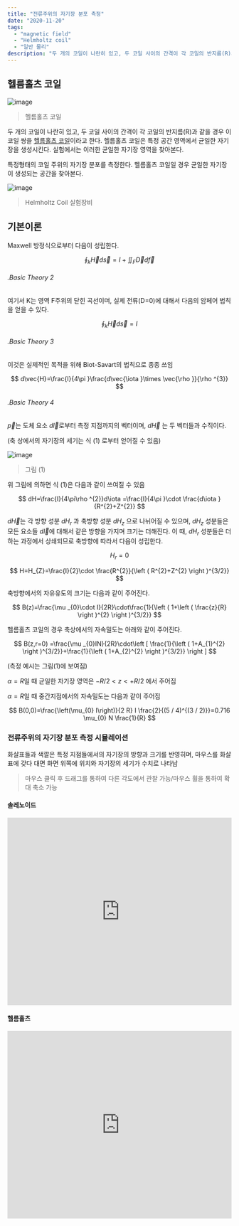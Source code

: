 ```yaml
---
title: "전류주위의 자기장 분포 측정"
date: "2020-11-20"
tags: 
  - "magnetic field"
  - "Helmholtz coil"
  - "일반 물리"
description: "두 개의 코일이 나란히 있고, 두 코일 사이의 간격이 각 코일의 반지름(R)과 같을 경우 이 코일 쌍을 헬름홀츠 코일이라고 한다. 헬름홀츠 코일은 특정 공간 영역에서 균일한 자기장을 생성시킨다. 실험에서는 이러한 균일한 자기장 영역을 찾아본다."
---
```


## 헬름홀츠 코일

![image](./images/0.jpg)
> 헬름홀츠 코일

두 개의 코일이 나란히 있고, 두 코일 사이의 간격이 각 코일의 반지름(R)과 같을 경우 이 코일 쌍을 [헬름홀츠 코일](https://ko.wikipedia.org/wiki/%ED%97%AC%EB%A6%84%ED%99%80%EC%B8%A0_%EC%BD%94%EC%9D%BC)이라고 한다. 헬름홀츠 코일은 특정 공간 영역에서 균일한 자기장을 생성시킨다. 실험에서는 이러한 균일한 자기장 영역을 찾아본다.

특정형태의 코일 주위의 자기장 분포를 측정한다. 헬름홀츠 코일일 경우 균일한 자기장이 생성되는 공간을 찾아본다.

![image](./images/1.jpg)
 >Helmholtz Coil 실험장비

## 기본이론
Maxwell 방정식으로부터 다음이 성립한다.

$$
\oint_{k}^{ }\vec{H}d\vec{s}=I+\iint_{F}^{ }\vec{D}d\vec{f}
$$
###### .Basic Theory 2
여기서 K는 영역 F주위의 닫힌 곡선이며, 실제 전류(D=0)에 대해서 다음의 암페어 법칙을 얻을 수 있다.

$$
\oint_{k}^{ }\vec{H}d\vec{s}=I
$$
###### .Basic Theory 3
이것은 실제적인 목적을 위해 Biot-Savart의 법칙으로 종종 쓰임

$$
d\vec{H}=\frac{I}{4\pi }\frac{d\vec{\iota }\times \vec{\rho }}{\rho ^{3}}
$$
###### .Basic Theory 4
$\overrightarrow{p}$는 도체 요소 $d\overrightarrow{l}$로부터 측정 지점까지의 벡터이며, $d\overrightarrow{H}$ 는 두 벡터들과 수직이다.

(축 상에서의 자기장의 세기는 식 (1) 로부터 얻어질 수 있음)

![image](./images/2.jpg)
>그림 (1)

위 그림에 의하면 식 (1)은 다음과 같이 쓰여질 수 있음

$$
dH=\frac{I}{4\pi\rho ^{2}}d\iota =\frac{I}{4\pi }\cdot \frac{d\iota }{R^{2}+Z^{2}}
$$

$d\overrightarrow{H}$는 각 방향 성분 $dH_{r}$ 과 축방향 성분 $dH_{z}$ 으로 나뉘어질 수 있으며, $dH_{z}$ 성분들은 모든 요소들 $d\overrightarrow{l}$에 대해서 같은 방향을 가지며 크기는 더해진다. 이 때, $dH_{r}$ 성분들은 더하는 과정에서 상쇄되므로 축방향에 따라서 다음이 성립한다.

$$
H_{r}=0
$$

$$
H=H_{Z}=\frac{I}{2}\cdot \frac{R^{2}}{\left ( R^{2}+Z^{2} \right )^{3/2}}
$$

축방향에서의 자유유도의 크기는 다음과 같이 주어진다.

$$
B(z)=\frac{\mu _{0}\cdot I}{2R}\cdot\frac{1}{\left ( 1+\left ( \frac{z}{R} \right )^{2} \right )^{3/2}}
$$

헬름홀츠 코일의 경우 축상에서의 자속밀도는 아래와 같이 주어진다.

$$
B(z,r=0) =\frac{\mu _{0}IN}{2R}\cdot\left [ \frac{1}{\left ( 1+A_{1}^{2} \right )^{3/2}}+\frac{1}{\left ( 1+A_{2}^{2} \right )^{3/2}} \right ]
$$

(측정 예시는 그림(1)에 보여짐)

$\alpha = R$일 때 균일한 자기장 영역은 $-R / 2<z<+R / 2$ 에서 주어짐

$\alpha = R$일 때 중간지점에서의 자속밀도는 다음과 같이 주어짐

$$
B(0,0)=\frac{\left(\mu_{0} I\right)}{2 R} I  \frac{2}{(5 / 4)^{(3 / 2)}}=0.716 \mu_{0} N  \frac{1}{R}
$$


### 전류주위의 자기장 분포 측정 시뮬레이션

화살표들과 색깔은 특정 지점들에서의 자기장의 방향과 크기를 반영히며, 마우스를 화살표에 갖다 대면 화면 위쪽에 위치와 자기장의 세기가 수치로 나타남

> 마우스 클릭 후 드래그를 통하여 다른 각도에서 관찰 가능/마우스 휠을 통하여 확대 축소 가능

#### 솔레노이드



<div style='position:relative; padding-bottom:calc(75.00% + 44px)'><iframe src='https://www.edison.re.kr/content/5513/5513/lecture_02-2/vex/Solenoid12.html' frameborder='0' scrolling='no' width='100%' height='100%' style='position:absolute;top:0;left:0;' allowfullscreen></iframe></div>


#### 헬름홀츠


<div style='position:relative; padding-bottom:calc(75.00% + 44px)'>
  <iframe src='https://www.edison.re.kr/content/5513/5513/lecture_02-2/vex/HelmholtzCoil.html' frameborder='0' scrolling='no' width='100%' height='100%' style='position:absolute;top:0;left:0;' allowfullscreen></iframe>
</div>
